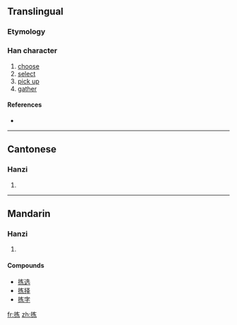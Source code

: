 {{also|揀}}
==Translingual==

===Etymology===
{{Han simp|揀|f=柬}}

===Han character===
{{Han char|rn=64|rad=手|as=05|sn=8|four=|canj=手大女金 (QKVC)}}

# [[choose]]
# [[select]]
# [[pick up]]
# [[gather]]

====References====
* {{Han ref|kx=0427.161|hdz=31851.010|uh=62E3|ud=25315}}

----

==Cantonese==

===Hanzi===
{{yue-hanzi|jyut=|y=gaan2|tra=揀}}

# {{defn|Cantonese|sort=手05}}

----

==Mandarin==

===Hanzi===
{{cmn-hanzi|tra=揀|pin=[[jiǎn]] ([[jian3]])|wg=chien<sup>3</sup>}}

# {{defn|Mandarin|sort=手05}}

====Compounds====
* [[拣选]]
* [[拣择]]
* [[拣字]]

[[fr:拣]]
[[zh:拣]]